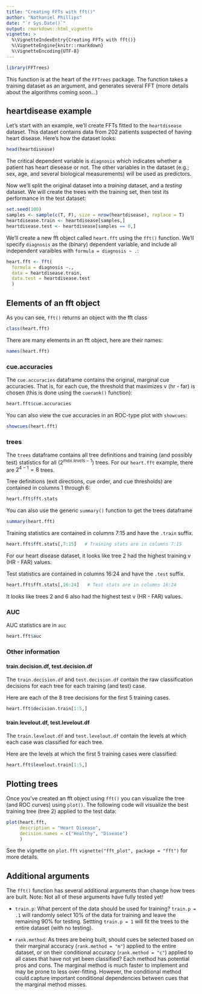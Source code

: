 ```yaml
---
title: "Creating FFTs with fft()"
author: "Nathaniel Phillips"
date: "`r Sys.Date()`"
output: rmarkdown::html_vignette
vignette: >
  %\VignetteIndexEntry{Creating FFTs with fft()}
  %\VignetteEngine{knitr::rmarkdown}
  %\VignetteEncoding{UTF-8}
---
```



```r
library(FFTrees)
```

This function is at the heart of the `FFTrees` package. The function takes a training dataset as an argument, and generates several FFT (more details about the algorithms coming soon...)

## heartdisease example

Let's start with an example, we'll create FFTs fitted to the `heartdisease` dataset. This dataset contains data from 202 patients suspected of having heart disease. Here's how the dataset looks:

```r
head(heartdisease)
```

The critical dependent variable is `diagnosis` which indicates whether a patient has heart diesease or not. The other variables in the dataset (e.g.; sex, age, and several biological measurements) will be used as predictors.

Now we'll split the original dataset into a *training* dataset, and a *testing* dataset. We will create the trees with the training set, then test its performance in the test dataset:

```r
set.seed(100)
samples <- sample(c(T, F), size = nrow(heartdisease), replace = T)
heartdisease.train <- heartdisease[samples,]
heartdisease.test <- heartdisease[samples == 0,]
```

We'll create a new fft object called `heart.fft` using the `fft()` function. We'll specify `diagnosis` as the (binary) dependent variable, and include all independent varaibles with `formula = diagnosis ~ .`:

```r
heart.fft <- fft(
  formula = diagnosis ~.,
  data = heartdisease.train,
  data.test = heartdisease.test
  )
```

## Elements of an fft object

As you can see, `fft()` returns an object with the fft class

```r
class(heart.fft)
```

There are many elements in an fft object, here are their names:

```r
names(heart.fft)
```

### cue.accuracies

The `cue.accuracies` dataframe contains the original, marginal cue accuracies. That is, for each cue, the threshold that maximizes v (hr - far) is chosen (this is done using the `cuerank()` function):

```r
heart.fft$cue.accuracies
```

You can also view the cue accuracies in an ROC-type plot with `showcues`:

```r
showcues(heart.fft)
```




### trees

The `trees` dataframe contains all tree definitions and training (and possibly test) statistics for all ($2^{max.levels - 1}$) trees. For our `heart.fft` example, there are $2^{4 - 1} = 8$ trees.

Tree definitions (exit directions, cue order, and cue thresholds) are contained in columns 1 through 6:

```r
heart.fft$fft.stats
```

You can also use the generic `summary()` function to get the trees dataframe

```r
summary(heart.fft)
```

Training statistics are contained in columns 7:15 and have the `.train` suffix. 

```r
heart.fft$fft.stats[,7:15]   # Training stats are in columns 7:15
```

For our heart disease dataset, it looks like tree 2 had the highest training v (HR - FAR) values.

Test statistics are contained in columns 16:24 and have the `.test` suffix. 

```r
heart.fft$fft.stats[,16:24]   # Test stats are in columns 16:24
```

It looks like trees 2 and 6 also had the highest test v (HR - FAR) values. 


### AUC

AUC statistics are in `auc`

```r
heart.fft$auc
```


### Other information

#### train.decision.df, test.decision.df

The `train.decision.df` and `test.decision.df` contain the raw classification decisions for each tree for each training (and test) case.

Here are each of the 8 tree decisions for the first 5 training cases.

```r
heart.fft$decision.train[1:5,]
```


#### train.levelout.df, test.levelout.df

The `train.levelout.df` and `test.levelout.df` contain the levels at which each case was classified for each tree.

Here are the levels at which the first 5 training cases were classified:

```r
heart.fft$levelout.train[1:5,]
```



## Plotting trees

Once you've created an fft object using `fft()` you can visualize the tree (and ROC curves) using `plot()`. The following code will visualize the best training tree (tree 2) applied to the test data:

```r
plot(heart.fft,
     description = "Heart Disease",
     decision.names = c("Healthy", "Disease")
     )
```

See the vignette on `plot.fft` `vignette("fft_plot", package = "fft")` for more details.

## Additional arguments

The `fft()` function has several additional arguments than change how trees are built. Note: Not all of these arguments have fully tested yet!

- `train.p`: What percent of the data should be used for training? `train.p = .1` will randomly select 10% of the data for training and leave the remaining 90% for testing. Settting `train.p = 1` will fit the trees to the entire dataset (with no testing).

- `rank.method`: As trees are being built, should cues be selected based on their marginal accuracy (`rank.method = "m"`) applied to the entire dataset, or on their conditional accuracy (`rank.method = "c"`) applied to all cases that have not yet been classified? Each method has potential pros and cons. The marginal method is much faster to implement and may be prone to less over-fitting. However, the conditional method could capture important conditional dependencies between cues that the marginal method misses.
